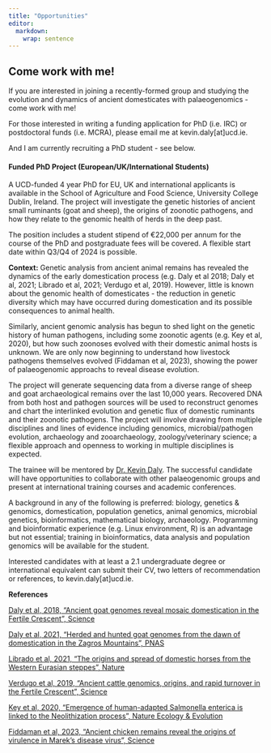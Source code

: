 ```yaml
---
title: "Opportunities"
editor: 
  markdown: 
    wrap: sentence
---
```

## **Come work with me!**

If you are interested in joining a recently-formed group and studying the evolution and dynamics of ancient domesticates with palaeogenomics - come work with me!

For those interested in writing a funding application for PhD (i.e. IRC) or postdoctoral funds (i.e. MCRA), please email me at kevin.daly[at]ucd.ie.

And I am currently recruiting a PhD student - see below.

#### **Funded PhD Project (European/UK/International Students)**

A UCD-funded 4 year PhD for EU, UK and international applicants is available in the School of Agriculture and Food Science, University College Dublin, Ireland. The project will investigate the genetic histories of ancient small ruminants (goat and sheep), the origins of zoonotic pathogens, and how they relate to the genomic health of herds in the deep past. 

The position includes a student stipend of €22,000 per annum for the course of the PhD and postgraduate fees will be covered. A flexible start date within Q3/Q4 of 2024 is possible.

**Context:**
Genetic analysis from ancient animal remains has revealed the dynamics of the early domestication process (e.g. Daly et al 2018; Daly et al, 2021; Librado et al, 2021; Verdugo et al, 2019). However, little is known about the genomic health of domesticates - the reduction in genetic diversity which may have occurred during domestication and its possible consequences to animal health. 

Similarly, ancient genomic analysis has begun to shed light on the genetic history of human pathogens, including some zoonotic agents (e.g. Key et al, 2020), but how such zoonoses evolved with their domestic animal hosts is unknown. We are only now beginning to understand how livestock pathogens themselves evolved (Fiddaman et al, 2023), showing the power of palaeogenomic approachs to reveal disease evolution.

The project will generate sequencing data from a diverse range of sheep and goat archaeological remains over the last 10,000 years. Recovered DNA from both host and pathogen sources will be used to reconstruct genomes and chart the interlinked evolution and genetic flux of domestic ruminants and their zoonotic pathogens. The project will involve drawing from multiple disciplines and lines of evidence including genomics, microbial/pathogen evolution, archaeology and zooarchaeology, zoology/veterinary science; a flexible approach and openness to working in multiple disciplines is expected.

The trainee will be mentored by [Dr. Kevin Daly](https://scholar.google.com/citations?user=N--aZF8AAAAJ&hl=en). The successful candidate will have opportunities to collaborate with other palaeogenomic groups and present at international training courses and academic conferences.

A background in any of the following is preferred: biology, genetics & genomics, domestication, population genetics, animal genomics, microbial genetics, bioinformatics, mathematical biology, archaeology. Programming and bioinformatic experience (e.g. Linux environment, R) is an advantage but not essential; training in bioinformatics, data analysis and population genomics will be available for the student. 

Interested candidates with at least a 2.1 undergraduate degree or international equivalent can submit their CV, two letters of recommendation or references, to kevin.daly[at]ucd.ie.

**References**

[Daly et al, 2018, "Ancient goat genomes reveal mosaic domestication in the Fertile Crescent", Science](https://www.science.org/doi/10.1126/science.aas9411)

[Daly et al, 2021, “Herded and hunted goat genomes from the dawn of domestication in the Zagros Mountains”, PNAS](https://www.pnas.org/doi/10.1073/pnas.2100901118)

[Librado et al, 2021, “The origins and spread of domestic horses from the Western Eurasian steppes”, Nature](https://www.nature.com/articles/s41586-021-04018-9)

[Verdugo et al, 2019, “Ancient cattle genomics, origins, and rapid turnover in the Fertile Crescent”, Science](https://www.science.org/doi/10.1126/science.aav1002)

[Key et al, 2020, “Emergence of human-adapted Salmonella enterica is linked to the Neolithization process”, Nature Ecology & Evolution](https://www.ncbi.nlm.nih.gov/pmc/articles/PMC7186082/)

[Fiddaman et al, 2023, "Ancient chicken remains reveal the origins of virulence in Marek’s disease virus", Science](https://www.science.org/doi/10.1126/science.adg2238)
